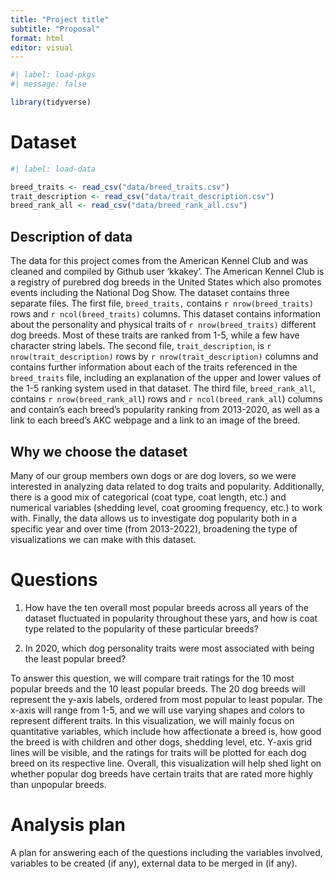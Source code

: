 ```yaml
---
title: "Project title"
subtitle: "Proposal"
format: html
editor: visual
---
```


```r
#| label: load-pkgs
#| message: false

library(tidyverse)
```

# Dataset

```r
#| label: load-data

breed_traits <- read_csv("data/breed_traits.csv")
trait_description <- read_csv("data/trait_description.csv")
breed_rank_all <- read_csv("data/breed_rank_all.csv")
```

## Description of data

The data for this project comes from the American Kennel Club and was cleaned and compiled by Github user 'kkakey'. The American Kennel Club is a registry of purebred dog breeds in the United States which also promotes events including the National Dog Show. The dataset contains three separate files. The first file, `breed_traits,` contains `r nrow(breed_traits)` rows and `r ncol(breed_traits)` columns. This dataset contains information about the personality and physical traits of `r nrow(breed_traits)` different dog breeds. Most of these traits are ranked from 1-5, while a few have character string labels. The second file, `trait_description`, is `r nrow(trait_description)` rows by `r nrow(trait_description)` columns and contains further information about each of the traits referenced in the `breed_traits` file, including an explanation of the upper and lower values of the 1-5 ranking system used in that dataset. The third file, `breed_rank_all`, contains `r nrow(breed_rank_all`) rows and `r ncol(breed_rank_all`) columns and contain's each breed's popularity ranking from 2013-2020, as well as a link to each breed's AKC webpage and a link to an image of the breed.

## Why we choose the dataset

Many of our group members own dogs or are dog lovers, so we were interested in analyzing data related to dog traits and popularity. Additionally, there is a good mix of categorical (coat type, coat length, etc.) and numerical variables (shedding level, coat grooming frequency, etc.) to work with. Finally, the data allows us to investigate dog popularity both in a specific year and over time (from 2013-2022), broadening the type of visualizations we can make with this dataset.

# Questions

1.  How have the ten overall most popular breeds across all years of the dataset fluctuated in popularity throughout these yars, and how is coat type related to the popularity of these particular breeds?

2.  In 2020, which dog personality traits were most associated with being the least popular breed?

To answer this question, we will compare trait ratings for the 10 most popular breeds and the 10 least popular breeds. The 20 dog breeds will represent the y-axis labels, ordered from most popular to least popular. The x-axis will range from 1-5, and we will use varying shapes and colors to represent different traits. In this visualization, we will mainly focus on quantitative variables, which include how affectionate a breed is, how good the breed is with children and other dogs, shedding level, etc. Y-axis grid lines will be visible, and the ratings for traits will be plotted for each dog breed on its respective line. Overall, this visualization will help shed light on whether popular dog breeds have certain traits that are rated more highly than unpopular breeds. 


# Analysis plan

A plan for answering each of the questions including the variables involved, variables to be created (if any), external data to be merged in (if any).
